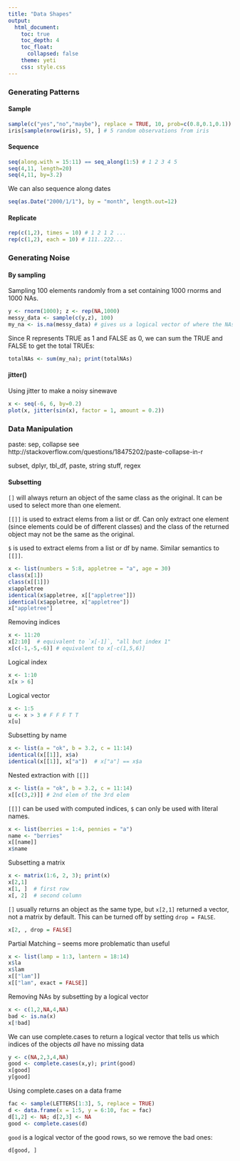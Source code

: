 ```yaml
---
title: "Data Shapes"
output:
  html_document:
    toc: true
    toc_depth: 4
    toc_float: 
      collapsed: false
    theme: yeti
    css: style.css
---
```


### Generating Patterns

#### Sample
```r
sample(c("yes","no","maybe"), replace = TRUE, 10, prob=c(0.8,0.1,0.1))
iris[sample(nrow(iris), 5), ] # 5 random observations from iris
```

#### Sequence
```r
seq(along.with = 15:11) == seq_along(1:5) # 1 2 3 4 5
seq(4,11, length=20)
seq(4,11, by=3.2)
```

We can also sequence along dates
```r
seq(as.Date("2000/1/1"), by = "month", length.out=12)
```

#### Replicate
```r
rep(c(1,2), times = 10) # 1 2 1 2 ...
rep(c(1,2), each = 10) # 111..222...
```

### Generating Noise

#### By sampling

Sampling 100 elements randomly from a set containing 1000 rnorms and 1000 NAs.
```r
y <- rnorm(1000); z <- rep(NA,1000)
messy_data <- sample(c(y,z), 100)
my_na <- is.na(messy_data) # gives us a logical vector of where the NAs are
```

Since R represents TRUE as 1 and FALSE as 0, we can sum the TRUE and FALSE to get the total TRUEs:
```r
totalNAs <- sum(my_na); print(totalNAs)
```

#### jitter()

Using jitter to make a noisy sinewave
```r
x <- seq(-6, 6, by=0.2)
plot(x, jitter(sin(x), factor = 1, amount = 0.2))
```

### Data Manipulation

paste: sep, collapse see http://stackoverflow.com/questions/18475202/paste-collapse-in-r

subset, dplyr, tbl_df, paste, string stuff, regex

#### Subsetting

`[]` will always return an object of the same class as the original. It can be used to select more than one element.

`[[]]` is used to extract elems from a list or df. Can only extract one element (since elements could be of different classes) and the class of the returned object may not be the same as the original.

`$` is used to extract elems from a list or df by name. Similar semantics to `[[]]`.

```r
x <- list(numbers = 5:8, appletree = "a", age = 30)
class(x[1])
class(x[[1]])
x$appletree
identical(x$appletree, x[["appletree"]])
identical(x$appletree, x["appletree"])
x["appletree"]
```

Removing indices
```r
x <- 11:20
x[2:10]  # equivalent to `x[-1]`, "all but index 1"
x[c(-1,-5,-6)] # equivalent to x[-c(1,5,6)]
```

Logical index
```r
x <- 1:10
x[x > 6]
```

Logical vector
```r
x <- 1:5
u <- x > 3 # F F F T T
x[u]
```

Subsetting by name
```r
x <- list(a = "ok", b = 3.2, c = 11:14)
identical(x[[1]], x$a)
identical(x[[1]], x["a"])  # x["a"] == x$a
```

Nested extraction with `[[]]`
```r
x <- list(a = "ok", b = 3.2, c = 11:14)
x[[c(3,2)]] # 2nd elem of the 3rd elem
```

`[[]]` can be used with computed indices, `$` can only be used with literal names.
```r
x <- list(berries = 1:4, pennies = "a")
name <- "berries"
x[[name]]
x$name
```

Subsetting a matrix
```r
x <- matrix(1:6, 2, 3); print(x)
x[2,1]
x[1, ]  # first row
x[, 2]  # second column
```

`[]` usually returns an object as the same type, but `x[2,1]` returned a vector, not a matrix by default. This can be turned off by setting `drop = FALSE`.
```r
x[2, , drop = FALSE]
```

Partial Matching -- seems more problematic than useful
```r
x <- list(lamp = 1:3, lantern = 18:14)
x$la
x$lam
x[["lam"]]
x[["lam", exact = FALSE]]
```

Removing NAs by subsetting by a logical vector
```r
x <- c(1,2,NA,4,NA)
bad <- is.na(x)
x[!bad]
```

We can use complete.cases to return a logical vector that tells us which indices of the objects _all_ have no missing data
```r
y <- c(NA,2,3,4,NA)
good <- complete.cases(x,y); print(good)
x[good]
y[good]
```

Using complete.cases on a data frame
```r
fac <- sample(LETTERS[1:3], 5, replace = TRUE)
d <- data.frame(x = 1:5, y = 6:10, fac = fac)
d[1,2] <- NA; d[2,3] <- NA
good <- complete.cases(d)
```

`good` is a logical vector of the good rows, so we remove the bad ones:
```r
d[good, ]
```

